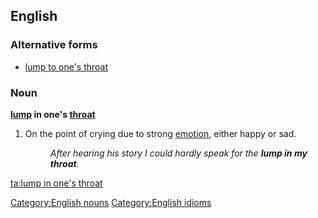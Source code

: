 ==English==

===Alternative forms===
* [[lump to one's throat]]

===Noun===
'''[[lump]] in one's [[throat]]'''

# On the point of crying due to strong [[emotion]], either happy or sad.
#: ''After hearing his story I could hardly speak for the '''lump in my throat'''.''

[[Category:English nouns]]
[[Category:English idioms]]

[[ta:lump in one's throat]]